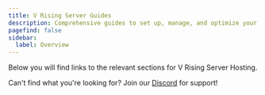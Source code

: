```yaml
---
title: V Rising Server Guides
description: Comprehensive guides to set up, manage, and optimize your V Rising server.
pagefind: false
sidebar:
  label: Overview
---
```




Below you will find links to the relevant sections for V Rising Server Hosting.


<DirectoryListing />

Can't find what you're looking for? Join our [Discord](https://discord.gg/FN4XgbAwzr) for support!